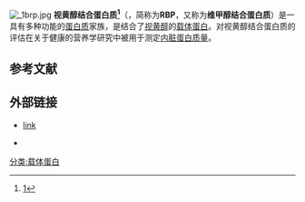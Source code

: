 {{Expand |time=2011-09-15T11:29:48+00:00 }}
[[File:_1brp.jpg|thumb]]
'''视黄醇结合蛋白质<ref>[http://www.term.gov.cn/pages/homepage/result2.jsp?id=334490&subid=10001798&subject=%E6%BF%80%E7%B4%A0%E4%B8%8E%E7%BB%B4%E7%94%9F%E7%B4%A0&subsys=%E7%94%9F%E7%89%A9%E5%8C%96%E5%AD%A6%E4%B8%8E%E5%88%86%E5%AD%90%E7%94%9F%E7%89%A9%E5%AD%A6]{{dead link|date=2018年4月 |bot=InternetArchiveBot |fix-attempted=yes }}</ref>'''（{{lang-en|Retinol-binding protein}}，简称为'''RBP'''，又称为'''维甲醇结合蛋白质'''）是一具有多种功能的[[蛋白质|蛋白质]]家族，是结合了[[视黄醇|视黄醇]]的[[载体蛋白|载体蛋白]]。对视黄醇结合蛋白质的评估在关于健康的营养学研究中被用于测定[[内脏蛋白质量|内脏蛋白质量]]。
==参考文献==
{{reflist}}
==外部链接==
* {{cite journal |author=Noy N |title=Retinoid-binding proteins: mediators of retinoid action |journal=Biochem J |volume=348 Pt 3 |issue= |pages=481–95 |year= 2000 |pmid=10839978 |doi=10.1042/0264-6021:3480481 |pmc=1221089}} [http://www.biochemj.org/bj/348/0481/bj3480481.htm  link] {{Wayback|url=http://www.biochemj.org/bj/348/0481/bj3480481.htm |date=20060411075944 }}
* {{MeshName|Retinol-Binding+Proteins}}
{{载体蛋白}}
{{α球蛋白}}
{{维生素、辅酶与辅因子代谢}}

[[分类:载体蛋白|分类:载体蛋白]]